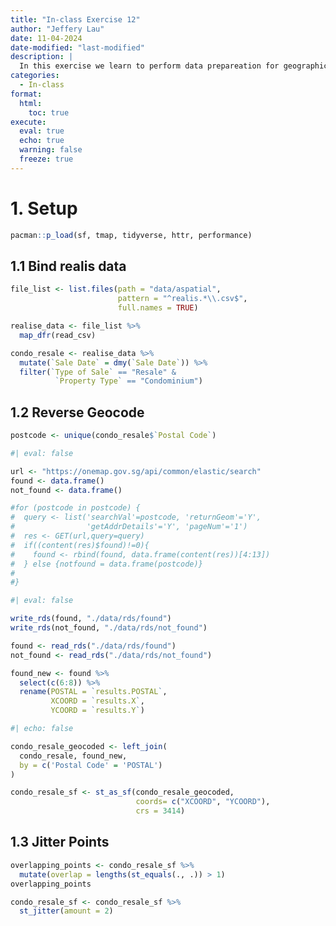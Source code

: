 ```yaml
---
title: "In-class Exercise 12"
author: "Jeffery Lau"
date: 11-04-2024
date-modified: "last-modified"
description: |
  In this exercise we learn to perform data prepareation for geographically weighted predictive model.
categories:
  - In-class
format:
  html:
    toc: true
execute: 
  eval: true
  echo: true
  warning: false
  freeze: true
---
```


# 1. Setup

```r
pacman::p_load(sf, tmap, tidyverse, httr, performance)
```

## 1.1 Bind realis data

```r
file_list <- list.files(path = "data/aspatial",
                        pattern = "^realis.*\\.csv$",
                        full.names = TRUE)

realise_data <- file_list %>%
  map_dfr(read_csv)
```

```r
condo_resale <- realise_data %>%
  mutate(`Sale Date` = dmy(`Sale Date`)) %>%
  filter(`Type of Sale` == "Resale" &
          `Property Type` == "Condominium")
```

## 1.2 Reverse Geocode

```r
postcode <- unique(condo_resale$`Postal Code`)
```

```r
#| eval: false

url <- "https://onemap.gov.sg/api/common/elastic/search"
found <- data.frame()
not_found <- data.frame()

#for (postcode in postcode) {
#  query <- list('searchVal'=postcode, 'returnGeom'='Y',
#                'getAddrDetails'='Y', 'pageNum'='1')
#  res <- GET(url,query=query)
#  if((content(res)$found)!=0){
#    found <- rbind(found, data.frame(content(res))[4:13])
#  } else {notfound = data.frame(postcode)}
#  
#}
```

```r
#| eval: false

write_rds(found, "./data/rds/found")
write_rds(not_found, "./data/rds/not_found")
```

```r
found <- read_rds("./data/rds/found")
not_found <- read_rds("./data/rds/not_found")
```


```r
found_new <- found %>%
  select(c(6:8)) %>%
  rename(POSTAL = `results.POSTAL`,
         XCOORD = `results.X`,
         YCOORD = `results.Y`)
```

```r
#| echo: false

condo_resale_geocoded <- left_join(
  condo_resale, found_new,
  by = c('Postal Code' = 'POSTAL')
)
```

```r
condo_resale_sf <- st_as_sf(condo_resale_geocoded,
                            coords= c("XCOORD", "YCOORD"),
                            crs = 3414)
```

## 1.3 Jitter Points

```r
overlapping_points <- condo_resale_sf %>%
  mutate(overlap = lengths(st_equals(., .)) > 1)
overlapping_points
```

```r
condo_resale_sf <- condo_resale_sf %>%
  st_jitter(amount = 2)
```

